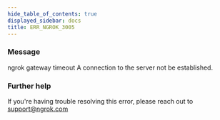 ```yaml
---
hide_table_of_contents: true
displayed_sidebar: docs
title: ERR_NGROK_3005
---
```


### Message

ngrok gateway timeout
A connection to the server not be established.

<ErrorDetails />

### Further help

If you're having trouble resolving this error, please reach out to [support@ngrok.com](mailto:support@ngrok.com?subject=Help%20with%20ERR_NGROK_3005)
